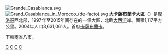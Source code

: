 [[File:Grande_Casablanca.svg|right]]
[[File:Grand_Casablanca_in_Morocco_(de-facto).svg|right]]
'''大卡薩布蘭卡大區'''（{{lang-ar|جهة الدار البيضاء الكبرى|}}）是[[摩洛哥|摩洛哥]]西北部，1997年至2015年间存在的一個大區，北臨[[大西洋|大西洋]]岸。面積1,117平方公里。2004年人口3,631,061人。首府[[卡薩布蘭卡|卡薩布蘭卡]]。

下轄兩省八市。

{{摩洛哥行政區劃}}
{{摩洛哥行政区划小作品}}
[[Category:摩洛哥前大区|C]]
[[Category:卡萨布兰卡-塞塔特大区历史|C]]
[[Category:1997年建立的行政區劃|C]]
[[Category:2015年废除的行政区划|C]]